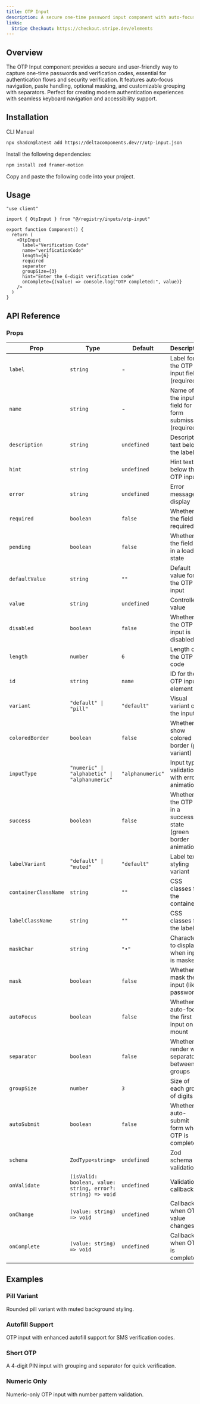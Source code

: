 ```yaml
---
title: OTP Input
description: A secure one-time password input component with auto-focus, validation, masking options, and Zod integration for authentication flows.
links:
  Stripe Checkout: https://checkout.stripe.dev/elements
---
```


<ComponentPreview name="otp-input-demo" />

## Overview

The OTP Input component provides a secure and user-friendly way to capture one-time passwords and verification codes, essential for authentication flows and security verification. It features auto-focus navigation, paste handling, optional masking, and customizable grouping with separators. Perfect for creating modern authentication experiences with seamless keyboard navigation and accessibility support.

## Installation

<Tabs defaultValue="cli">

<TabsList>
  <TabsTrigger value="cli">CLI</TabsTrigger>
  <TabsTrigger value="manual">Manual</TabsTrigger>
</TabsList>

<TabsContent value="cli">

```bash
npx shadcn@latest add https://deltacomponents.dev/r/otp-input.json
```

</TabsContent>

<TabsContent value="manual">

<Steps>

<Step>Install the following dependencies:</Step>

```bash
npm install zod framer-motion
```

<Step>Copy and paste the following code into your project.</Step>

<ComponentSource name="otp-input" />

</Steps>

</TabsContent>

</Tabs>

## Usage

```tsx
"use client"

import { OtpInput } from "@/registry/inputs/otp-input"

export function Component() {
  return (
    <OtpInput
      label="Verification Code"
      name="verificationCode"
      length={6}
      required
      separator
      groupSize={3}
      hint="Enter the 6-digit verification code"
      onComplete={(value) => console.log("OTP completed:", value)}
    />
  )
}
```

## API Reference

### Props

<div className="overflow-x-auto">

| Prop                 | Type                                                        | Default          | Description                                                    |
| -------------------- | ----------------------------------------------------------- | ---------------- | -------------------------------------------------------------- |
| `label`              | `string`                                                    | -                | Label for the OTP input field (required)                       |
| `name`               | `string`                                                    | -                | Name of the input field for form submission (required)         |
| `description`        | `string`                                                    | `undefined`      | Description text below the label                               |
| `hint`               | `string`                                                    | `undefined`      | Hint text below the OTP input                                  |
| `error`              | `string`                                                    | `undefined`      | Error message to display                                       |
| `required`           | `boolean`                                                   | `false`          | Whether the field is required                                  |
| `pending`            | `boolean`                                                   | `false`          | Whether the field is in a loading state                        |
| `defaultValue`       | `string`                                                    | `""`             | Default value for the OTP input                                |
| `value`              | `string`                                                    | `undefined`      | Controlled value                                               |
| `disabled`           | `boolean`                                                   | `false`          | Whether the OTP input is disabled                              |
| `length`             | `number`                                                    | `6`              | Length of the OTP code                                         |
| `id`                 | `string`                                                    | `name`           | ID for the OTP input element                                   |
| `variant`            | `"default" \| "pill"`                                       | `"default"`      | Visual variant of the input                                    |
| `coloredBorder`      | `boolean`                                                   | `false`          | Whether to show colored border (pill variant)                  |
| `inputType`          | `"numeric" \| "alphabetic" \| "alphanumeric"`               | `"alphanumeric"` | Input type validation with error animation                     |
| `success`            | `boolean`                                                   | `false`          | Whether the OTP is in a success state (green border animation) |
| `labelVariant`       | `"default" \| "muted"`                                      | `"default"`      | Label text styling variant                                     |
| `containerClassName` | `string`                                                    | `""`             | CSS classes for the container                                  |
| `labelClassName`     | `string`                                                    | `""`             | CSS classes for the label                                      |
| `maskChar`           | `string`                                                    | `"•"`            | Character to display when input is masked                      |
| `mask`               | `boolean`                                                   | `false`          | Whether to mask the input (like a password)                    |
| `autoFocus`          | `boolean`                                                   | `false`          | Whether to auto-focus the first input on mount                 |
| `separator`          | `boolean`                                                   | `false`          | Whether to render with separator between groups                |
| `groupSize`          | `number`                                                    | `3`              | Size of each group of digits                                   |
| `autoSubmit`         | `boolean`                                                   | `false`          | Whether to auto-submit form when OTP is completed              |
| `schema`             | `ZodType<string>`                                           | `undefined`      | Zod schema for validation                                      |
| `onValidate`         | `(isValid: boolean, value: string, error?: string) => void` | `undefined`      | Validation callback                                            |
| `onChange`           | `(value: string) => void`                                   | `undefined`      | Callback when OTP value changes                                |
| `onComplete`         | `(value: string) => void`                                   | `undefined`      | Callback when OTP is completed                                 |

</div>

## Examples

### Pill Variant

Rounded pill variant with muted background styling.

<ComponentPreview name="otp-input-pill-demo" />

### Autofill Support

OTP input with enhanced autofill support for SMS verification codes.

<ComponentPreview name="otp-input-autofill-demo" />

### Short OTP

A 4-digit PIN input with grouping and separator for quick verification.

<ComponentPreview name="otp-input-short-demo" />

### Numeric Only

Numeric-only OTP input with number pattern validation.

<ComponentPreview name="otp-input-numeric-demo" />

<ComponentPreview name="otp-input-validation-demo" />
